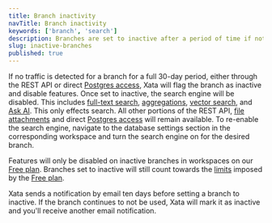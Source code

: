 ```yaml
---
title: Branch inactivity
navTitle: Branch inactivity
keywords: ['branch', 'search']
description: Branches are set to inactive after a period of time if not in use.
slug: inactive-branches
published: true
---
```


If no traffic is detected for a branch for a full 30-day period, either through the REST API or direct [Postgres access](/docs/postgres), Xata will flag the branch as inactive and disable features.
Once set to inactive, the search engine will be disabled. This includes [full-text search](/docs/sdk/search), [aggregations](/docs/sdk/aggregate), [vector search](/docs/sdk/vector-search), and [Ask AI](/docs/sdk/ask).
This only effects search. All other portions of the REST API, [file attachments](/docs/sdk/file-attachments) and direct [Postgres access](/docs/postgres) will remain available.
To re-enable the search engine, navigate to the database settings section in the corresponding workspace and turn the search engine on for the desired branch.

Features will only be disabled on inactive branches in workspaces on our [Free plan](/docs/concepts/pricing#free-plan).
Branches set to inactive will still count towards the [limits](/pricing) imposed by the [Free plan](/docs/concepts/pricing#free-plan).

Xata sends a notification by email ten days before setting a branch to inactive. If the branch continues to not be used, Xata will mark it as inactive and you'll receive another email notification.
